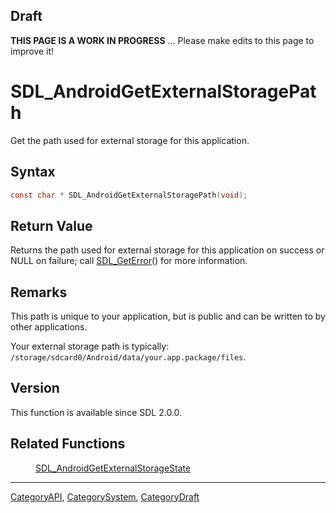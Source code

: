 
== Draft ==

'''THIS PAGE IS A WORK IN PROGRESS''' ... Please make edits to this page to improve it!


<!-- #*^*^*^*^*See https://wiki.libsdl.org/SGFunctions for details on editing this page*^*^*^*^* -->
= SDL_AndroidGetExternalStoragePath =

Get the path used for external storage for this application.

== Syntax ==

<syntaxhighlight lang='c'>
const char * SDL_AndroidGetExternalStoragePath(void);
</syntaxhighlight>

== Return Value ==

Returns the path used for external storage for this application on success
or NULL on failure; call [[SDL_GetError]]() for more information.



== Remarks ==

This path is unique to your application, but is public and can be written
to by other applications.

Your external storage path is typically:
<code>/storage/sdcard0/Android/data/your.app.package/files</code>.

== Version ==

This function is available since SDL 2.0.0.



== Related Functions ==

:[[SDL_AndroidGetExternalStorageState]]

----
[[CategoryAPI]], [[CategorySystem]], [[CategoryDraft]]
<!-- #See the Style Guide for instructions on editing the footer. -->


